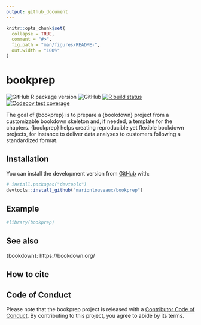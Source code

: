 ```yaml
---
output: github_document
---
```


<!-- README.md is generated from README.Rmd. Please edit that file -->

```r
knitr::opts_chunk$set(
  collapse = TRUE,
  comment = "#>",
  fig.path = "man/figures/README-",
  out.width = "100%"
)
```

# bookprep

<!-- badges: start -->
![GitHub R package version](https://img.shields.io/github/r-package/v/marionlouveaux/bookprep?style=plastic)
![GitHub](https://img.shields.io/github/license/marionlouveaux/bookprep?style=plastic)
[![R build status](https://github.com/marionlouveaux/bookprep/workflows/R-CMD-check/badge.svg)](https://github.com/marionlouveaux/bookprep/actions)
[![Codecov test coverage](https://codecov.io/gh/marionlouveaux/bookprep/branch/master/graph/badge.svg)](https://codecov.io/gh/marionlouveaux/bookprep?branch=master)
<!-- badges: end -->


<!-- Short description -->
The goal of {bookprep} is to prepare a {bookdown} project from a customizable bookdown skeleton and, if needed, a template for the chapters. {bookprep} helps creating reproducible yet flexible bookdown projects, for instance to deliver data analyses to customers following a standardized format.

## Installation

<!--

You can install the released version of bookprep from [CRAN](https://CRAN.R-project.org) with:

``` r
install.packages("bookprep")
```
-->
 
You can install the development version from [GitHub](https://github.com/) with:

``` r
# install.packages("devtools")
devtools::install_github("marionlouveaux/bookprep")
```

## Example
<!-- Brief demo usage -->

```r
#library(bookprep)

```


## See also
<!-- Related packages -->
{bookdown}: https://bookdown.org/


## How to cite     

## Code of Conduct

Please note that the bookprep project is released with a [Contributor Code of Conduct](https://contributor-covenant.org/version/2/0/CODE_OF_CONDUCT.html). By contributing to this project, you agree to abide by its terms.


